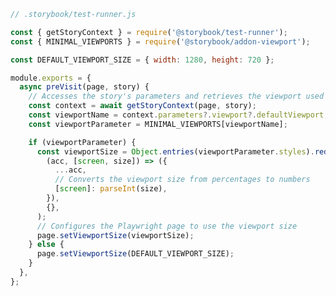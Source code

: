 ```js
// .storybook/test-runner.js

const { getStoryContext } = require('@storybook/test-runner');
const { MINIMAL_VIEWPORTS } = require('@storybook/addon-viewport');

const DEFAULT_VIEWPORT_SIZE = { width: 1280, height: 720 };

module.exports = {
  async preVisit(page, story) {
    // Accesses the story's parameters and retrieves the viewport used to render it
    const context = await getStoryContext(page, story);
    const viewportName = context.parameters?.viewport?.defaultViewport;
    const viewportParameter = MINIMAL_VIEWPORTS[viewportName];

    if (viewportParameter) {
      const viewportSize = Object.entries(viewportParameter.styles).reduce(
        (acc, [screen, size]) => ({
          ...acc,
          // Converts the viewport size from percentages to numbers
          [screen]: parseInt(size),
        }),
        {},
      );
      // Configures the Playwright page to use the viewport size
      page.setViewportSize(viewportSize);
    } else {
      page.setViewportSize(DEFAULT_VIEWPORT_SIZE);
    }
  },
};
```
